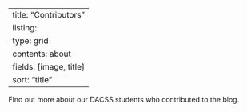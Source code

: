 --
title: "Contributors"
listing:
  type: grid
  contents: about
  fields: [image, title]
  sort: "title"
---

Find out more about our DACSS students who contributed to the blog.